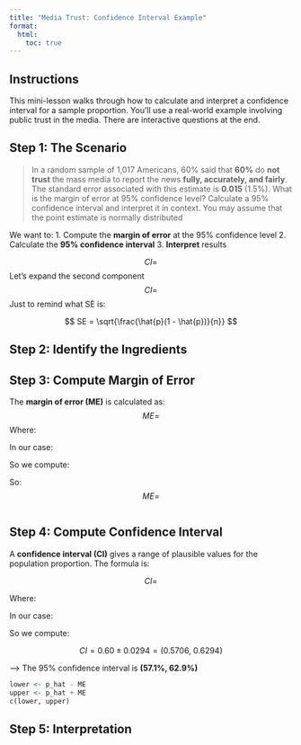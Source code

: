 ```yaml
---
title: "Media Trust: Confidence Interval Example"
format:
  html:
    toc: true
---
```

  
## Instructions
  
This mini-lesson walks through how to calculate and interpret a confidence interval for a sample proportion. You'll use a real-world example involving public trust in the media. There are interactive questions at the end.

 

## Step 1: The Scenario

> In a random sample of 1,017 Americans, 60% said that **60%** do **not trust** the mass media to report the news **fully, accurately, and fairly**. The standard error associated with this estimate is **0.015** (1.5%). What is the margin of error at 95% confidence level? Calculate a 95% confidence interval and interpret it in context. You may assume that the point estimate is normally distributed 


We want to:
1. Compute the **margin of error** at the 95% confidence level
2. Calculate the **95% confidence interval**
3. **Interpret** results

$$
CI = 
$$ 
Let's expand the second component
$$
CI = 
$$ 
Just to remind what SE is: 

$$
SE = \sqrt{\frac{\hat{p}(1 - \hat{p})}{n}}
$$

## Step 2: Identify the Ingredients



## Step 3: Compute Margin of Error

The **margin of error (ME)** is calculated as:
$$
ME = 
$$
Where:



In our case:



So we compute:

So:  
$$
ME = 
$$


```r

```



## Step 4: Compute Confidence Interval

A **confidence interval (CI)** gives a range of plausible values for the population proportion. The formula is:

$$
CI = 
$$

Where:



In our case:



So we compute:

$$
CI = 0.60 \pm 0.0294 = (0.5706,\ 0.6294)
$$

⟶ The 95% confidence interval is **(57.1%, 62.9%)**

```r
lower <- p_hat - ME
upper <- p_hat + ME
c(lower, upper)  
```

 

## Step 5: Interpretation



